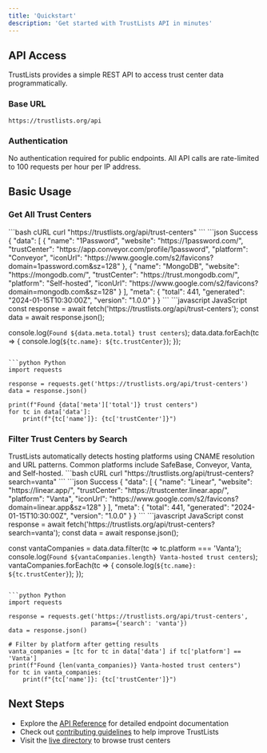 ```yaml
---
title: 'Quickstart'
description: 'Get started with TrustLists API in minutes'
---
```


## API Access

TrustLists provides a simple REST API to access trust center data programmatically.

### Base URL

```
https://trustlists.org/api
```

### Authentication

<Note>
No authentication required for public endpoints. All API calls are rate-limited to 100 requests per hour per IP address.
</Note>

## Basic Usage

### Get All Trust Centers

<RequestExample>
```bash cURL
curl "https://trustlists.org/api/trust-centers"
```
</RequestExample>

<ResponseExample>
```json Success
{
  "data": [
    {
      "name": "1Password",
      "website": "https://1password.com/",
      "trustCenter": "https://app.conveyor.com/profile/1password",
      "platform": "Conveyor",
      "iconUrl": "https://www.google.com/s2/favicons?domain=1password.com&sz=128"
    },
    {
      "name": "MongoDB",
      "website": "https://mongodb.com/",
      "trustCenter": "https://trust.mongodb.com/",
      "platform": "Self-hosted",
      "iconUrl": "https://www.google.com/s2/favicons?domain=mongodb.com&sz=128"
    }
  ],
  "meta": {
    "total": 441,
    "generated": "2024-01-15T10:30:00Z",
    "version": "1.0.0"
  }
}
```
</ResponseExample>

<CodeGroup>
```javascript JavaScript
const response = await fetch('https://trustlists.org/api/trust-centers');
const data = await response.json();

console.log(`Found ${data.meta.total} trust centers`);
data.data.forEach(tc => {
  console.log(`${tc.name}: ${tc.trustCenter}`);
});
```

```python Python
import requests

response = requests.get('https://trustlists.org/api/trust-centers')
data = response.json()

print(f"Found {data['meta']['total']} trust centers")
for tc in data['data']:
    print(f"{tc['name']}: {tc['trustCenter']}")
```
</CodeGroup>

### Filter Trust Centers by Search

<Tip>
TrustLists automatically detects hosting platforms using CNAME resolution and URL patterns. Common platforms include SafeBase, Conveyor, Vanta, and Self-hosted.
</Tip>

<RequestExample>
```bash cURL
curl "https://trustlists.org/api/trust-centers?search=vanta"
```
</RequestExample>

<ResponseExample>
```json Success
{
  "data": [
    {
      "name": "Linear",
      "website": "https://linear.app/",
      "trustCenter": "https://trustcenter.linear.app/",
      "platform": "Vanta",
      "iconUrl": "https://www.google.com/s2/favicons?domain=linear.app&sz=128"
    }
  ],
  "meta": {
    "total": 441,
    "generated": "2024-01-15T10:30:00Z",
    "version": "1.0.0"
  }
}
```
</ResponseExample>

<CodeGroup>
```javascript JavaScript
const response = await fetch('https://trustlists.org/api/trust-centers?search=vanta');
const data = await response.json();

const vantaCompanies = data.data.filter(tc => tc.platform === 'Vanta');
console.log(`Found ${vantaCompanies.length} Vanta-hosted trust centers`);
vantaCompanies.forEach(tc => {
  console.log(`${tc.name}: ${tc.trustCenter}`);
});
```

```python Python
import requests

response = requests.get('https://trustlists.org/api/trust-centers', 
                       params={'search': 'vanta'})
data = response.json()

# Filter by platform after getting results
vanta_companies = [tc for tc in data['data'] if tc['platform'] == 'Vanta']
print(f"Found {len(vanta_companies)} Vanta-hosted trust centers")
for tc in vanta_companies:
    print(f"{tc['name']}: {tc['trustCenter']}")
```
</CodeGroup>

## Next Steps

- Explore the [API Reference](/api-reference) for detailed endpoint documentation
- Check out [contributing guidelines](/contributing/guidelines) to help improve TrustLists
- Visit the [live directory](https://trustlists.org) to browse trust centers
